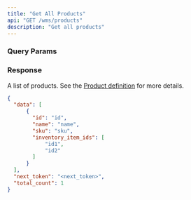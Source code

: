 ```yaml
---
title: "Get All Products"
api: "GET /wms/products"
description: "Get all products"
---
```


<Snippet file="headers.mdx" />

### Query Params
<Snippet file="page-token.mdx" />

### Response

<ResponseField name="data" type="list of object">

A list of products. See the [Product definition](/wms-api/products/info) for more details.

<Snippet file="product.mdx" />

</ResponseField>

<Snippet file="total_count.mdx" />

<Snippet file="next-token.mdx" />

<ResponseExample>

```json Response
{
  "data": [
      {
        "id": "id",
        "name": "name",
        "sku": "sku",
        "inventory_item_ids": [
            "id1",
            "id2"
        ]
      }
  ],
  "next_token": "<next_token>",
  "total_count": 1
}
```

</ResponseExample>
